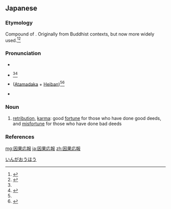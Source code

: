 ==Japanese==
{{ja-kanjitab|いん|か|おう|ほう|k2=が|yomi=on}}

===Etymology===
Compound of {{compound|lang=ja|sort=いんがおうほう|因果|tr1=inga|t1=cause and effect; karmic results, fate; misfortune|応報|tr2=ōhō|t2=retribution}}. Originally from Buddhist contexts, but now more widely used.<ref name="KDJ">{{R:Kokugo Dai Jiten}}</ref><ref name="DJR">{{R:Daijirin}}</ref>

===Pronunciation===
* {{l|ja|sc=Latn|音読み|On'yomi}}
* {{ja-accent-common|a|い|んがおうほう}}<ref name="DJR"/><ref name="NHK">{{R:NHK Hatsuon}}</ref>
* {{ja-accent/down|い}}{{lang|ja|んがお}}{{ja-accent/high|うほう}} ([[頭高型|Atamadaka]] + [[平板型|Heiban]])<ref name="DJR"/><ref name="NHK">{{R:NHK Hatsuon}}</ref>
* {{IPA|lang=ja|[ĩɴŋa̠ o̞ːho̞ː]}}

===Noun===
{{ja-noun|いんが おうほう|hhira=いんぐわおうほう}}

# [[retribution]], [[karma]]: good [[fortune]] for those who have done good deeds, and [[misfortune]] for those who have done bad deeds
#: {{ja-usex|lang=ja|もう'''因果応報'''だよ|もう '''いんが おうほう''' だ よ|that's '''just what you deserve'''}}

===References===
<references/>

[[Category:Yojijukugo|いんがおうほう]]

[[mg:因果応報]]
[[ja:因果応報]]
[[zh:因果応報]]